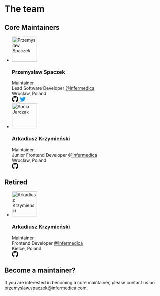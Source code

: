 
<Meta title="Team"/>

<style>{`
  .list {
    list-style-type: none;
    margin: 1rem 0;
  }
  .list__item {
    padding: 1.5rem 0;
  }
  .maintainer {
    display: flex;
    }
    .maintainer__avatar {
      border-radius: 50%;
    }
    .maintainer__profile {
      flex: 1;
      margin: 0 0 0 1rem;
    }
    .maintainer__role {
      margin: 0 0 0.5rem 0;
      text-transform: uppercase;
      font-size: 0.84rem;
      font-weight: 600;
    }
    .maintainer__title,
    .maintainer__job,
    .maintainer__location,
    .maintainer__social {
      margin: 0 0 0.5rem 0;
    }
    .maintainer__social {
      display: flex;
      align-items: center;
      justify-content: flex-start;
      gap: 0.5rem;
    }
    .social {
      display: fles;
      align-items: center;
      justify-content: center;
    }
`}</style>

# The team
## Core Maintainers
<ul className="list">
  <li className="list__item">
    <div className="maintainer">
      <div>
        <img src="https://github.com/pspaczek.png" alt="Przemysław Spaczek" width="80" height="80" className="maintainer__avatar"/>
      </div>
      <div className="maintainer__profile">
        <h3 >Przemysław Spaczek</h3>
        <div>
          <div className="maintainer__role">Maintainer</div>
          <div className="maintainer__job">Lead Software Developer <a href="https://github.com/infermedica" target="_blank">@Infermedica</a></div>
          <div className="maintainer__location">Wrocław, Poland</div>
          <div className="maintainer__social">
            <a href="https://github.com/pspaczek" target="_blank" className="social">
              <svg width="20" height="20" aria-hidden="true" viewBox="0 0 16 16" version="1.1" >
                <path fillRule="evenodd" d="M8 0C3.58 0 0 3.58 0 8c0 3.54 2.29 6.53 5.47 7.59.4.07.55-.17.55-.38 0-.19-.01-.82-.01-1.49-2.01.37-2.53-.49-2.69-.94-.09-.23-.48-.94-.82-1.13-.28-.15-.68-.52-.01-.53.63-.01 1.08.58 1.23.82.72 1.21 1.87.87 2.33.66.07-.52.28-.87.51-1.07-1.78-.2-3.64-.89-3.64-3.95 0-.87.31-1.59.82-2.15-.08-.2-.36-1.02.08-2.12 0 0 .67-.21 2.2.82.64-.18 1.32-.27 2-.27.68 0 1.36.09 2 .27 1.53-1.04 2.2-.82 2.2-.82.44 1.1.16 1.92.08 2.12.51.56.82 1.27.82 2.15 0 3.07-1.87 3.75-3.65 3.95.29.25.54.73.54 1.48 0 1.07-.01 1.93-.01 2.2 0 .21.15.46.55.38A8.013 8.013 0 0016 8c0-4.42-3.58-8-8-8z"></path>
              </svg>
            </a>
            <a href="https://twitter.com/przemekspaczek" target="_blank" className="social">
              <svg width="20" height="20" viewBox="0 0 24 24" aria-hidden="true" fill="#1d9bf0"><g><path  d="M23.643 4.937c-.835.37-1.732.62-2.675.733.962-.576 1.7-1.49 2.048-2.578-.9.534-1.897.922-2.958 1.13-.85-.904-2.06-1.47-3.4-1.47-2.572 0-4.658 2.086-4.658 4.66 0 .364.042.718.12 1.06-3.873-.195-7.304-2.05-9.602-4.868-.4.69-.63 1.49-.63 2.342 0 1.616.823 3.043 2.072 3.878-.764-.025-1.482-.234-2.11-.583v.06c0 2.257 1.605 4.14 3.737 4.568-.392.106-.803.162-1.227.162-.3 0-.593-.028-.877-.082.593 1.85 2.313 3.198 4.352 3.234-1.595 1.25-3.604 1.995-5.786 1.995-.376 0-.747-.022-1.112-.065 2.062 1.323 4.51 2.093 7.14 2.093 8.57 0 13.255-7.098 13.255-13.254 0-.2-.005-.402-.014-.602.91-.658 1.7-1.477 2.323-2.41z"></path></g></svg>
            </a>
          </div>
        </div>
      </div>
    </div>
  </li>
  <li className="list__item">
    <div className="maintainer">
      <div>
        <img src="https://github.com/sonya0504.png" alt="Sonia Jarczak" width="80" height="80" className="maintainer__avatar"/>
      </div>
      <div className="maintainer__profile">
        <h3>Arkadiusz Krzymieński</h3>
        <div>
          <div className="maintainer__role">Maintainer</div>
          <div className="maintainer__job">Junior Frontend Developer <a href="https://github.com/infermedica" target="_blank">@Infermedica</a></div>
          <div className="maintainer__location">Wrocław, Poland</div>
          <div className="maintainer__social">
            <a href="https://github.com/sonya0504" target="_blank" className="social">
              <svg width="20" height="20" aria-hidden="true" viewBox="0 0 16 16" version="1.1" >
                <path fillRule="evenodd" d="M8 0C3.58 0 0 3.58 0 8c0 3.54 2.29 6.53 5.47 7.59.4.07.55-.17.55-.38 0-.19-.01-.82-.01-1.49-2.01.37-2.53-.49-2.69-.94-.09-.23-.48-.94-.82-1.13-.28-.15-.68-.52-.01-.53.63-.01 1.08.58 1.23.82.72 1.21 1.87.87 2.33.66.07-.52.28-.87.51-1.07-1.78-.2-3.64-.89-3.64-3.95 0-.87.31-1.59.82-2.15-.08-.2-.36-1.02.08-2.12 0 0 .67-.21 2.2.82.64-.18 1.32-.27 2-.27.68 0 1.36.09 2 .27 1.53-1.04 2.2-.82 2.2-.82.44 1.1.16 1.92.08 2.12.51.56.82 1.27.82 2.15 0 3.07-1.87 3.75-3.65 3.95.29.25.54.73.54 1.48 0 1.07-.01 1.93-.01 2.2 0 .21.15.46.55.38A8.013 8.013 0 0016 8c0-4.42-3.58-8-8-8z"></path>
              </svg>
            </a>
          </div>
        </div>
      </div>
    </div>
  </li>
</ul>

## Retired
<ul className="list">
  <li className="list__item">
    <div className="maintainer">
      <div>
        <img src="https://github.com/ArkadiuszKrzymienski.png" alt="Arkadiusz Krzymieński" width="80" height="80" className="maintainer__avatar"/>
      </div>
      <div className="maintainer__profile">
        <h3>Arkadiusz Krzymieński</h3>
        <div>
          <div className="maintainer__role">Maintainer</div>
          <div className="maintainer__job">Frontend Developer <a href="https://github.com/infermedica" target="_blank">@Infermedica</a></div>
          <div className="maintainer__location">Kielce, Poland</div>
          <div className="maintainer__social">
            <a href="https://github.com/ArkadiuszKrzymienski" target="_blank" className="social">
              <svg width="20" height="20" aria-hidden="true" viewBox="0 0 16 16" version="1.1" >
                <path fillRule="evenodd" d="M8 0C3.58 0 0 3.58 0 8c0 3.54 2.29 6.53 5.47 7.59.4.07.55-.17.55-.38 0-.19-.01-.82-.01-1.49-2.01.37-2.53-.49-2.69-.94-.09-.23-.48-.94-.82-1.13-.28-.15-.68-.52-.01-.53.63-.01 1.08.58 1.23.82.72 1.21 1.87.87 2.33.66.07-.52.28-.87.51-1.07-1.78-.2-3.64-.89-3.64-3.95 0-.87.31-1.59.82-2.15-.08-.2-.36-1.02.08-2.12 0 0 .67-.21 2.2.82.64-.18 1.32-.27 2-.27.68 0 1.36.09 2 .27 1.53-1.04 2.2-.82 2.2-.82.44 1.1.16 1.92.08 2.12.51.56.82 1.27.82 2.15 0 3.07-1.87 3.75-3.65 3.95.29.25.54.73.54 1.48 0 1.07-.01 1.93-.01 2.2 0 .21.15.46.55.38A8.013 8.013 0 0016 8c0-4.42-3.58-8-8-8z"></path>
              </svg>
            </a>
          </div>
        </div>
      </div>
    </div>
  </li>
</ul>

## Become a maintainer?
If you are interested in becoming a core maintainer, please contact us on <a href="mailto:przemyslaw.spaczek@infermedica.com" target="_blank">przemyslaw.spaczek@infermedica.com.</a>
